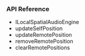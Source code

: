 <PlatformWrapper platform="android">

### API Reference

- <Link to="{{Global.API_REF_ANDROID_ROOT}}/class_ilocalspatialaudioengine.html">ILocalSpatialAudioEngine</Link>

- <Link to="{{Global.API_REF_ANDROID_ROOT}}/class_ibasespatialaudioengine.html#api_ibasespatialaudioengine_updateselfposition">updateSelfPosition</Link>

- <Link to="{{Global.API_REF_ANDROID_ROOT}}/class_ilocalspatialaudioengine.html#api_ilocalspatialaudioengine_updateremoteposition">updateRemotePosition</Link>

- <Link to="{{Global.API_REF_ANDROID_ROOT}}/class_ilocalspatialaudioengine.html#api_ilocalspatialaudioengine_removeremoteposition">removeRemotePosition</Link>

- <Link to="{{Global.API_REF_ANDROID_ROOT}}/class_ilocalspatialaudioengine.html#api_ilocalspatialaudioengine_clearremotepositions">clearRemotePositions</Link>

</PlatformWrapper>
